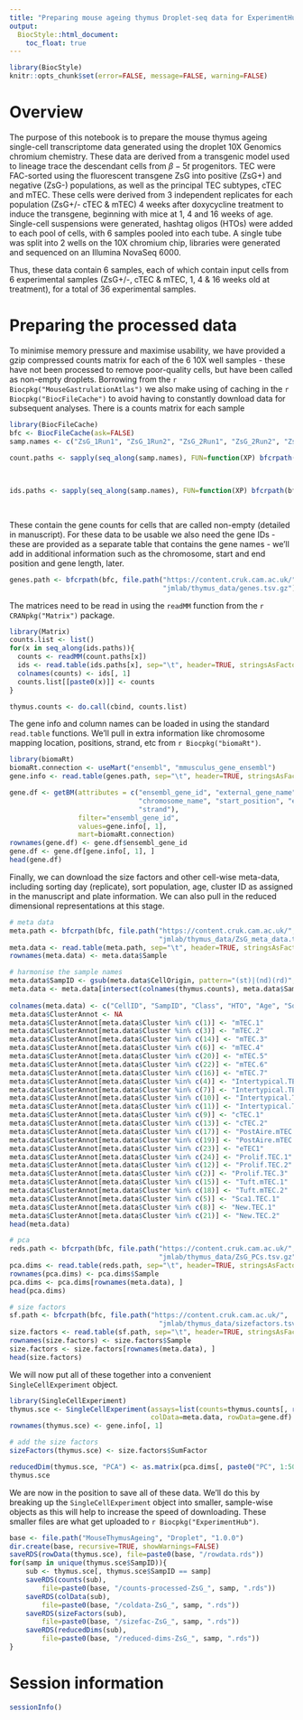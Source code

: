 ```yaml
---
title: "Preparing mouse ageing thymus Droplet-seq data for ExperimentHub"
output:
  BiocStyle::html_document:
    toc_float: true
---
```


```r
library(BiocStyle)
knitr::opts_chunk$set(error=FALSE, message=FALSE, warning=FALSE)
```

# Overview

The purpose of this notebook is to prepare the mouse thymus ageing single-cell transcriptome data generated using the droplet 10X Genomics 
chromium chemistry. These data are derived from a transgenic model used to lineage trace the descendant cells from $\beta-5t$ progenitors. TEC 
were FAC-sorted using the fluorescent transgene ZsG into positive (ZsG+) and negative (ZsG-) populations, as well as the principal TEC subtypes, 
cTEC and mTEC. These cells were derived from 3 independent replicates for each population (ZsG+/- cTEC & mTEC) 4 weeks after doxycycline treatment 
to induce the transgene, beginning with mice at 1, 4 and 16 weeks of age. Single-cell suspensions were generated, hashtag oligos (HTOs) were added 
to each pool of cells, with 6 samples pooled into each tube. A single tube was split into 2 wells on the 10X chromium chip, libraries were generated 
and sequenced on an Illumina NovaSeq 6000.

Thus, these data contain 6 samples, each of which contain input cells from 6 experimental samples (ZsG+/-, cTEC & mTEC, 1, 4 & 16 weeks old at 
treatment), for a total of 36 experimental samples.

# Preparing the processed data

To minimise memory pressure and maximise usability, we have provided a gzip compressed counts matrix for each of the 6 10X well samples - these 
have not been processed to remove poor-quality cells, but have been called as non-empty droplets. Borrowing from the 
`r Biocpkg("MouseGastrulationAtlas")` we also make using of caching in the `r Biocpkg("BiocFileCache")` to avoid having to constantly download 
data for subsequent analyses. There is a counts matrix for each sample

```r
library(BiocFileCache)
bfc <- BiocFileCache(ask=FALSE)
samp.names <- c("ZsG_1Run1", "ZsG_1Run2", "ZsG_2Run1", "ZsG_2Run2", "ZsG_3Run1", "ZsG_3Run2")

count.paths <- sapply(seq_along(samp.names), FUN=function(XP) bfcrpath(bfc, file.path("https://content.cruk.cam.ac.uk/",
                                                                                      paste0("jmlab/thymus_data/", samp.names[XP],
                                                                                             "_raw_counts.mtx.gz"))))

ids.paths <- sapply(seq_along(samp.names), FUN=function(XP) bfcrpath(bfc, file.path("https://content.cruk.cam.ac.uk/",
                                                                                    paste0("jmlab/thymus_data/", samp.names[XP],
                                                                                           "_colnames.tsv"))))
```

These contain the gene counts for cells that are called non-empty (detailed in manuscript). For these data to be usable we also need the gene IDs - 
these are provided as a separate table that contains the gene names - we'll add in additional information such as the chromosome, start and end position and gene length, later.

```r
genes.path <- bfcrpath(bfc, file.path("https://content.cruk.cam.ac.uk/",
                                      "jmlab/thymus_data/genes.tsv.gz"))
```

The matrices need to be read in using the `readMM` function from the `r CRANpkg("Matrix")` package.

```r
library(Matrix)
counts.list <- list()
for(x in seq_along(ids.paths)){
  counts <- readMM(count.paths[x])
  ids <- read.table(ids.paths[x], sep="\t", header=TRUE, stringsAsFactors=FALSE)
  colnames(counts) <- ids[, 1]
  counts.list[[paste0(x)]] <- counts
}

thymus.counts <- do.call(cbind, counts.list)
```

The gene info and column names can be loaded in using the standard `read.table` functions. We'll pull in extra information like chromosome mapping 
location, positions, strand, etc from `r Biocpkg("biomaRt")`.

```r
library(biomaRt)
biomaRt.connection <- useMart("ensembl", "mmusculus_gene_ensembl")
gene.info <- read.table(genes.path, sep="\t", header=TRUE, stringsAsFactors=FALSE)

gene.df <- getBM(attributes = c("ensembl_gene_id", "external_gene_name", 
                                "chromosome_name", "start_position", "end_position",
                                "strand"),
                 filter="ensembl_gene_id",
                 values=gene.info[, 1],
                 mart=biomaRt.connection)
rownames(gene.df) <- gene.df$ensembl_gene_id
gene.df <- gene.df[gene.info[, 1], ]
head(gene.df)
```

Finally, we can download the size factors and other cell-wise meta-data, including sorting day (replicate), sort population, age, cluster 
ID as assigned in the manuscript and plate information. We can also pull in the reduced dimensional representations at this stage.

```r
# meta data
meta.path <- bfcrpath(bfc, file.path("https://content.cruk.cam.ac.uk/",
                                     "jmlab/thymus_data/ZsG_meta_data.tsv.gz"))
meta.data <- read.table(meta.path, sep="\t", header=TRUE, stringsAsFactors=FALSE)
rownames(meta.data) <- meta.data$Sample

# harmonise the sample names
meta.data$SampID <- gsub(meta.data$CellOrigin, pattern="(st)|(nd)(rd)", replacement="")
meta.data <- meta.data[intersect(colnames(thymus.counts), meta.data$Sample), c("Sample", "CellOrigin", "Class",
                                                                               "HTO", "Age", "SortType", "Cluster")]
colnames(meta.data) <- c("CellID", "SampID", "Class", "HTO", "Age", "SortType", "Cluster")
meta.data$ClusterAnnot <- NA
meta.data$ClusterAnnot[meta.data$Cluster %in% c(1)] <- "mTEC.1"
meta.data$ClusterAnnot[meta.data$Cluster %in% c(3)] <- "mTEC.2"
meta.data$ClusterAnnot[meta.data$Cluster %in% c(14)] <- "mTEC.3"
meta.data$ClusterAnnot[meta.data$Cluster %in% c(6)] <- "mTEC.4"
meta.data$ClusterAnnot[meta.data$Cluster %in% c(20)] <- "mTEC.5"
meta.data$ClusterAnnot[meta.data$Cluster %in% c(22)] <- "mTEC.6"
meta.data$ClusterAnnot[meta.data$Cluster %in% c(16)] <- "mTEC.7"
meta.data$ClusterAnnot[meta.data$Cluster %in% c(4)] <- "Intertypical.TEC.1"
meta.data$ClusterAnnot[meta.data$Cluster %in% c(7)] <- "Intertypical.TEC.2"
meta.data$ClusterAnnot[meta.data$Cluster %in% c(10)] <- "Intertypical.TEC.3"
meta.data$ClusterAnnot[meta.data$Cluster %in% c(11)] <- "Intertypical.TEC.4"
meta.data$ClusterAnnot[meta.data$Cluster %in% c(9)] <- "cTEC.1"
meta.data$ClusterAnnot[meta.data$Cluster %in% c(13)] <- "cTEC.2"
meta.data$ClusterAnnot[meta.data$Cluster %in% c(17)] <- "PostAire.mTEC.1"
meta.data$ClusterAnnot[meta.data$Cluster %in% c(19)] <- "PostAire.mTEC.2"
meta.data$ClusterAnnot[meta.data$Cluster %in% c(23)] <- "eTEC1"
meta.data$ClusterAnnot[meta.data$Cluster %in% c(24)] <- "Prolif.TEC.1"
meta.data$ClusterAnnot[meta.data$Cluster %in% c(12)] <- "Prolif.TEC.2"
meta.data$ClusterAnnot[meta.data$Cluster %in% c(2)] <- "Prolif.TEC.3"
meta.data$ClusterAnnot[meta.data$Cluster %in% c(15)] <- "Tuft.mTEC.1"
meta.data$ClusterAnnot[meta.data$Cluster %in% c(18)] <- "Tuft.mTEC.2"
meta.data$ClusterAnnot[meta.data$Cluster %in% c(5)] <- "Sca1.TEC.1"
meta.data$ClusterAnnot[meta.data$Cluster %in% c(8)] <- "New.TEC.1"
meta.data$ClusterAnnot[meta.data$Cluster %in% c(21)] <- "New.TEC.2"
head(meta.data)
```


```r
# pca
reds.path <- bfcrpath(bfc, file.path("https://content.cruk.cam.ac.uk/",
                                     "jmlab/thymus_data/ZsG_PCs.tsv.gz"))
pca.dims <- read.table(reds.path, sep="\t", header=TRUE, stringsAsFactors=FALSE)
rownames(pca.dims) <- pca.dims$Sample
pca.dims <- pca.dims[rownames(meta.data), ]
head(pca.dims)
```


```r
# size factors
sf.path <- bfcrpath(bfc, file.path("https://content.cruk.cam.ac.uk/",
                                     "jmlab/thymus_data/sizefactors.tsv.gz"))
size.factors <- read.table(sf.path, sep="\t", header=TRUE, stringsAsFactors=FALSE)
rownames(size.factors) <- size.factors$Sample
size.factors <- size.factors[rownames(meta.data), ]
head(size.factors)
```

We will now put all of these together into a convenient `SingleCellExperiment` object.

```r
library(SingleCellExperiment)
thymus.sce <- SingleCellExperiment(assays=list(counts=thymus.counts[, rownames(meta.data)]),
                                   colData=meta.data, rowData=gene.df)
rownames(thymus.sce) <- gene.info[, 1]

# add the size factors
sizeFactors(thymus.sce) <- size.factors$SumFactor

reducedDim(thymus.sce, "PCA") <- as.matrix(pca.dims[, paste0("PC", 1:50)])
thymus.sce
```

We are now in the position to save all of these data. We'll do this by breaking up the `SingleCellExperiment` object into smaller, sample-wise 
objects as this will help to increase the speed of downloading. These smaller files are what get uploaded to `r Biocpkg("ExperimentHub")`.

```r
base <- file.path("MouseThymusAgeing", "Droplet", "1.0.0")
dir.create(base, recursive=TRUE, showWarnings=FALSE)
saveRDS(rowData(thymus.sce), file=paste0(base, "/rowdata.rds"))
for(samp in unique(thymus.sce$SampID)){
    sub <- thymus.sce[, thymus.sce$SampID == samp]
    saveRDS(counts(sub), 
        file=paste0(base, "/counts-processed-ZsG_", samp, ".rds"))
    saveRDS(colData(sub), 
        file=paste0(base, "/coldata-ZsG_", samp, ".rds"))
    saveRDS(sizeFactors(sub), 
        file=paste0(base, "/sizefac-ZsG_", samp, ".rds"))
    saveRDS(reducedDims(sub), 
        file=paste0(base, "/reduced-dims-ZsG_", samp, ".rds"))
}
```


# Session information

```r
sessionInfo()
```








